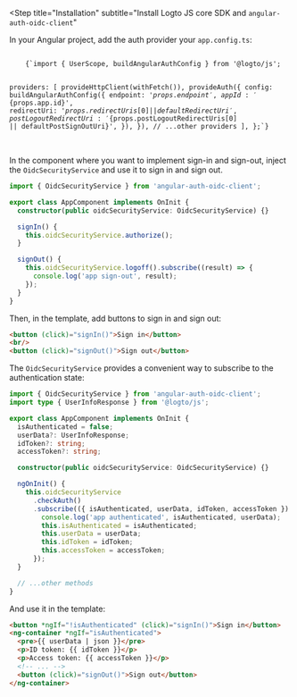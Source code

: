 

<Steps>

<Step
  title="Installation"
  subtitle="Install Logto JS core SDK and `angular-auth-oidc-client`"
>

<NpmLikeInstallation packageName="@logto/js angular-auth-oidc-client" />

</Step>

<Step title="Configure redirect URIs">

<RedirectUrisWeb />

</Step>

<Step title="Configure application">

In your Angular project, add the auth provider your `app.config.ts`:

<Code className="language-tsx" title="app/app.config.ts">
    {`import { UserScope, buildAngularAuthConfig } from '@logto/js';

  providers: [
    provideHttpClient(withFetch()),
    provideAuth({
      config: buildAngularAuthConfig({
        endpoint: '${props.endpoint}',
        appId: '${props.app.id}',
        redirectUri: '${props.redirectUris[0] || defaultRedirectUri}',
        postLogoutRedirectUri: '${props.postLogoutRedirectUris[0] || defaultPostSignOutUri}',
      }),
    }),
    // ...other providers
  ],
};`}
</Code>

<br/>

<CustomDomainEndpointNotice />

</Step>

<Step title="Implement sign-in and sign-out">

In the component where you want to implement sign-in and sign-out, inject the `OidcSecurityService` and use it to sign in and sign out.

```ts title="app/app.component.ts"
import { OidcSecurityService } from 'angular-auth-oidc-client';

export class AppComponent implements OnInit {
  constructor(public oidcSecurityService: OidcSecurityService) {}

  signIn() {
    this.oidcSecurityService.authorize();
  }

  signOut() {
    this.oidcSecurityService.logoff().subscribe((result) => {
      console.log('app sign-out', result);
    });
  }
}
```

Then, in the template, add buttons to sign in and sign out:

```html
<button (click)="signIn()">Sign in</button>
<br/>
<button (click)="signOut()">Sign out</button>
```

</Step>

<Step title="Checkpoint: Test your application">

<Checkpoint />

</Step>

<Step title="Display user information">

The `OidcSecurityService` provides a convenient way to subscribe to the authentication state:

```ts title="app/app.component.ts"
import { OidcSecurityService } from 'angular-auth-oidc-client';
import type { UserInfoResponse } from '@logto/js';

export class AppComponent implements OnInit {
  isAuthenticated = false;
  userData?: UserInfoResponse;
  idToken?: string;
  accessToken?: string;

  constructor(public oidcSecurityService: OidcSecurityService) {}

  ngOnInit() {
    this.oidcSecurityService
      .checkAuth()
      .subscribe(({ isAuthenticated, userData, idToken, accessToken }) => {
        console.log('app authenticated', isAuthenticated, userData);
        this.isAuthenticated = isAuthenticated;
        this.userData = userData;
        this.idToken = idToken;
        this.accessToken = accessToken;
      });
  }

  // ...other methods
}
```

And use it in the template:

```html title="app/app.component.html"
<button *ngIf="!isAuthenticated" (click)="signIn()">Sign in</button>
<ng-container *ngIf="isAuthenticated">
  <pre>{{ userData | json }}</pre>
  <p>ID token: {{ idToken }}</p>
  <p>Access token: {{ accessToken }}</p>
  <!-- ... -->
  <button (click)="signOut()">Sign out</button>
</ng-container>
```

</Step>

</Steps>
